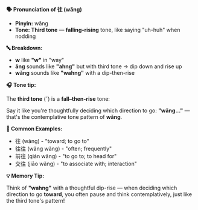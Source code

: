 **🗣️ Pronunciation of 往 (wǎng)**

- **Pinyin:** wǎng
- **Tone: Third tone** — **falling-rising** tone, like saying "uh-huh" when nodding

**🔤 Breakdown:**

- **w** like **"w"** in "way"
- **ǎng** sounds like **"ahng"** but with third tone → dip down and rise up
- **wǎng** sounds like **"wahng"** with a dip-then-rise

**🎧 Tone tip:**

The **third tone** (ˇ) is a **fall–then-rise** tone:

Say it like you're thoughtfully deciding which direction to go: **"wǎng..."** — that's the
contemplative tone pattern of **wǎng**.

**📝 Common Examples:**

- 往 (wǎng) - "toward; to go to"
- 往往 (wǎng wǎng) - "often; frequently"
- 前往 (qián wǎng) - "to go to; to head for"
- 交往 (jiāo wǎng) - "to associate with; interaction"

**💡 Memory Tip:**

Think of **"wahng"** with a thoughtful dip-rise — when deciding which direction to go **toward**,
you often pause and think contemplatively, just like the third tone's pattern!
